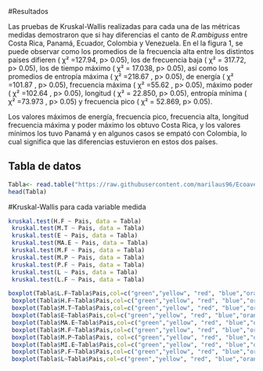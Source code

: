 












#Resultados

Las pruebas de Kruskal-Wallis realizadas para cada una de las métricas medidas demostraron que si hay diferencias el canto de *R.ambiguss*  entre Costa Rica, Panamá, Ecuador, Colombia y Venezuela. En el la figura 1, se puede observar como los promedios de la frecuencia alta  entre los distintos países difieren ( χ² =127.94, p> 0.05), los de frecuencia baja ( χ² = 317.72, p> 0.05), los de tiempo máximo ( χ² = 17.038, p> 0.05), así como los promedios de entropía máxima ( χ² =218.67 , p> 0.05), de energía ( χ² =101.87 , p> 0.05), frecuencia máxima ( χ² =55.62 , p> 0.05), máximo poder ( χ² =102.64 , p> 0.05), longitud ( χ² =  22.850, p> 0.05), entropía mínima  ( χ² =73.973 , p> 0.05) y frecuencia pico ( χ² = 52.869, p> 0.05).

Los valores máximos de energía, frecuencia pico, frecuencia alta, longitud frecuencia máxima y poder máximo los obtuvo Costa Rica, y los valores mínimos los tuvo Panamá y en algunos casos se empató con Colombia, lo cual significa que las diferencias estuvieron en estos dos países.



## Tabla de datos

```{r}
Tabla<- read.table("https://raw.githubusercontent.com/marilaus96/Ecoaves/master/tabla11.csv",sep = ";",dec =".", header=TRUE) 
head(Tabla)
```

#Kruskal-Wallis para cada variable medida

```{r}
kruskal.test(H.F ~ Pais, data = Tabla)
 kruskal.test(M.T ~ Pais, data = Tabla)
 kruskal.test(E ~ Pais, data = Tabla)
 kruskal.test(MA.E ~ Pais, data = Tabla) 
 kruskal.test(M.F ~ Pais, data = Tabla)
 kruskal.test(M.P ~ Pais, data = Tabla)
 kruskal.test(P.F ~ Pais, data = Tabla) 
 kruskal.test(L ~ Pais, data = Tabla)
 kruskal.test(L.F ~ Pais, data = Tabla)
```
```{r}
boxplot(Tabla$L.F~Tabla$Pais,col=c("green","yellow", "red", "blue","orange"),ylab="Frecuencia Baja (Hz)" , xlab="País",ylim = c(0,2000))
 boxplot(Tabla$H.F~Tabla$Pais,col=c("green","yellow", "red", "blue","orange"),ylab="Frecuencia Alta (Hz)" , xlab="País",ylim = c(750,7000))
 boxplot(Tabla$M.T~Tabla$Pais,col=c("green","yellow", "red", "blue","orange"), ylab="Tiempo Máximo (s)" , xlab="País",ylim = c(0,30))
 boxplot(Tabla$E~Tabla$Pais,col=c("green","yellow", "red", "blue","orange"), ylab="Energía(dB)" , xlab="País",ylim = c(90,120)) 
 boxplot(Tabla$MA.E~Tabla$Pais,col=c("green","yellow", "red", "blue","orange"), ylab="Entropía Máxima (bits)" , xlab="País",ylim = c(3,7)) 
 boxplot(Tabla$M.F~Tabla$Pais,col=c("green","yellow", "red", "blue","orange"), ylab="Frecuencia Máxima (Hz)" , xlab="País",ylim = c(1000,4000)) 
 boxplot(Tabla$M.P~Tabla$Pais, col=c("green","yellow", "red", "blue","orange"), ylab="Poder Máximo (dB)" , xlab="País",ylim = c(70,150)) 
 boxplot(Tabla$MI.E~Tabla$Pais,col=c("green","yellow", "red", "blue","orange"), ylab="Entropía Mínima (bits)" , xlab="País",ylim = c(0,2.5)) 
 boxplot(Tabla$P.F~Tabla$Pais,col=c("green","yellow", "red", "blue","orange"), ylab="Frecuencia Pico (Hz)" , xlab="País",ylim = c(1000,4000)) 
 boxplot(Tabla$L~Tabla$Pais,col=c("green","yellow", "red", "blue","orange"), ylab="Longitud" , xlab="País",ylim = c(0,450)) 
```